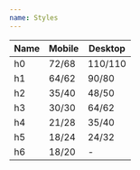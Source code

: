 ```yaml
---
name: Styles
---
```


| Name | Mobile | Desktop |
| ---- | ------ | ------- |
| h0   | 72/68  | 110/110 |
| h1   | 64/62  | 90/80   |
| h2   | 35/40  | 48/50   |
| h3   | 30/30  | 64/62   |
| h4   | 21/28  | 35/40   |
| h5   | 18/24  | 24/32   |
| h6   | 18/20  | -       |
